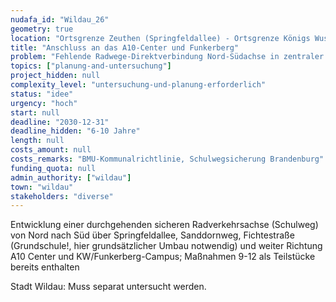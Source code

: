 ```yaml
---
nudafa_id: "Wildau_26"
geometry: true
location: "Ortsgrenze Zeuthen (Springfeldallee) - Ortsgrenze Königs Wusterhausen (A10 Center/Funkerberg)"
title: "Anschluss an das A10-Center und Funkerberg"
problem: "Fehlende Radwege-Direktverbindung Nord-Südachse in zentraler westlicher Ortslage"
topics: ["planung-and-untersuchung"]
project_hidden: null
complexity_level: "untersuchung-und-planung-erforderlich"
status: "idee"
urgency: "hoch"
start: null
deadline: "2030-12-31"
deadline_hidden: "6-10 Jahre"
length: null
costs_amount: null
costs_remarks: "BMU-Kommunalrichtlinie, Schulwegsicherung Brandenburg"
funding_quota: null
admin_authority: ["wildau"]
town: "wildau"
stakeholders: "diverse"
---
```

Entwicklung einer durchgehenden sicheren Radverkehrsachse (Schulweg) von Nord nach Süd über Springfeldallee, Sanddornweg, Fichtestraße (Grundschule!, hier grundsätzlicher Umbau notwendig) und weiter Richtung A10 Center und KW/Funkerberg-Campus; Maßnahmen 9-12 als Teilstücke bereits enthalten

Stadt Wildau: Muss separat untersucht werden.
